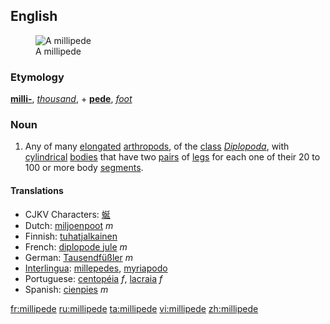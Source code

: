 {{wikipedia}}
==English==
[[Image:Millipede.jpg|thumb|right|A millipede]]
===Etymology===
{{L.}} '''[[milli-]]''', ''[[thousand]]'', + '''[[pede]]''', ''[[foot]]''

===Noun===
{{en-noun}}
# Any of many [[elongated]] [[arthropod]]s, of the [[class]] ''[[Diplopoda]]'', with [[cylindrical]] [[bodies]] that have two [[pair]]s of [[leg]]s for each one of their 20 to 100 or more body [[segment]]s.

====Translations====
*CJKV Characters: [[蜒]]
*Dutch: [[miljoenpoot]] ''m''
*Finnish: [[tuhatjalkainen]]
*French: [[diplopode jule]] ''m''
*German: [[Tausendfüßler]] ''m''
*[[Interlingua]]: [[millepedes]], [[myriapodo]]
*Portuguese: [[centopéia]] ''f'', [[lacraia]] ''f''
*Spanish: [[cienpies]] ''m''

[[fr:millipede]]
[[ru:millipede]]
[[ta:millipede]]
[[vi:millipede]]
[[zh:millipede]]